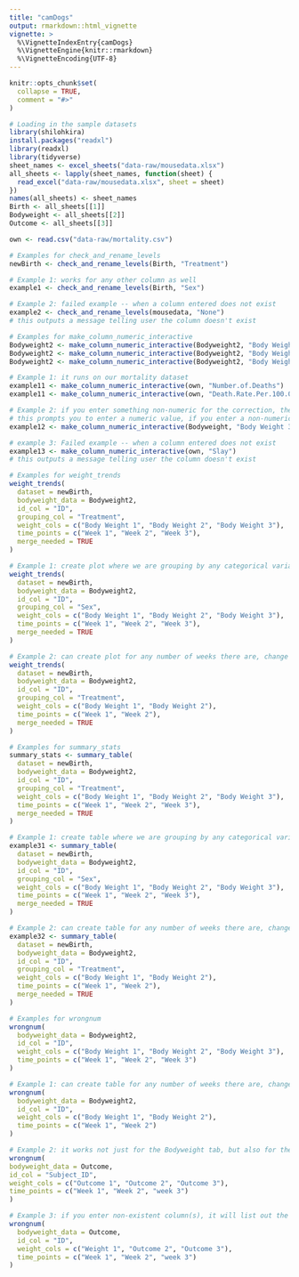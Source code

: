 ```yaml
---
title: "camDogs"
output: rmarkdown::html_vignette
vignette: >
  %\VignetteIndexEntry{camDogs}
  %\VignetteEngine{knitr::rmarkdown}
  %\VignetteEncoding{UTF-8}
---
```


```r
knitr::opts_chunk$set(
  collapse = TRUE,
  comment = "#>"
)
```

```r
# Loading in the sample datasets
library(shilohkira)
install.packages("readxl")
library(readxl)
library(tidyverse)
sheet_names <- excel_sheets("data-raw/mousedata.xlsx")
all_sheets <- lapply(sheet_names, function(sheet) {
  read_excel("data-raw/mousedata.xlsx", sheet = sheet)
})
names(all_sheets) <- sheet_names
Birth <- all_sheets[[1]]    
Bodyweight <- all_sheets[[2]] 
Outcome <- all_sheets[[3]]  

own <- read.csv("data-raw/mortality.csv")
```
```r
# Examples for check_and_rename_levels
newBirth <- check_and_rename_levels(Birth, "Treatment")

# Example 1: works for any other column as well
example1 <- check_and_rename_levels(Birth, "Sex")

# Example 2: failed example -- when a column entered does not exist
example2 <- check_and_rename_levels(mousedata, "None")
# this outputs a message telling user the column doesn't exist
```

```r
# Examples for make_column_numeric_interactive
Bodyweight2 <- make_column_numeric_interactive(Bodyweight2, "Body Weight 2")
Bodyweight2 <- make_column_numeric_interactive(Bodyweight2, "Body Weight 3")
Bodyweight2 <- make_column_numeric_interactive(Bodyweight2, "Body Weight 1")

# Example 1: it runs on our mortality dataset
example11 <- make_column_numeric_interactive(own, "Number.of.Deaths")
example11 <- make_column_numeric_interactive(own, "Death.Rate.Per.100.000")

# Example 2: if you enter something non-numeric for the correction, the function does not allow it and warn you about it to try again, ensuring that the entire column is numeric.
# this prompts you to enter a numeric value, if you enter a non-numeric value, such as "Bob", it will prompt you to enter a number again.
example12 <- make_column_numeric_interactive(Bodyweight, "Body Weight 3")

# example 3: Failed example -- when a column entered does not exist
example13 <- make_column_numeric_interactive(own, "Slay")
# this outputs a message telling user the column doesn't exist
```

```r
# Examples for weight_trends
weight_trends(
  dataset = newBirth,
  bodyweight_data = Bodyweight2,
  id_col = "ID",
  grouping_col = "Treatment",
  weight_cols = c("Body Weight 1", "Body Weight 2", "Body Weight 3"),
  time_points = c("Week 1", "Week 2", "Week 3"),
  merge_needed = TRUE
)

# Example 1: create plot where we are grouping by any categorical variable, do so by changing grouping_col. Here we change the grouping from Treatment to Sex.
weight_trends(
  dataset = newBirth,
  bodyweight_data = Bodyweight2,
  id_col = "ID",
  grouping_col = "Sex",
  weight_cols = c("Body Weight 1", "Body Weight 2", "Body Weight 3"),
  time_points = c("Week 1", "Week 2", "Week 3"),
  merge_needed = TRUE
)

# Example 2: can create plot for any number of weeks there are, change the weight_col and time_points. 
weight_trends(
  dataset = newBirth,
  bodyweight_data = Bodyweight2,
  id_col = "ID",
  grouping_col = "Treatment",
  weight_cols = c("Body Weight 1", "Body Weight 2"),
  time_points = c("Week 1", "Week 2"),
  merge_needed = TRUE
)
```

```r
# Examples for summary_stats
summary_stats <- summary_table(
  dataset = newBirth,
  bodyweight_data = Bodyweight2,
  id_col = "ID",
  grouping_col = "Treatment",
  weight_cols = c("Body Weight 1", "Body Weight 2", "Body Weight 3"),
  time_points = c("Week 1", "Week 2", "Week 3"),
  merge_needed = TRUE
)

# Example 1: create table where we are grouping by any categorical variable, do so by changing grouping_col. Here we change the grouping from Treatment to Sex.
example31 <- summary_table(
  dataset = newBirth,
  bodyweight_data = Bodyweight2,
  id_col = "ID",
  grouping_col = "Sex",
  weight_cols = c("Body Weight 1", "Body Weight 2", "Body Weight 3"),
  time_points = c("Week 1", "Week 2", "Week 3"),
  merge_needed = TRUE
)

# Example 2: can create table for any number of weeks there are, change the weight_col and time_points. 
example32 <- summary_table(
  dataset = newBirth,
  bodyweight_data = Bodyweight2,
  id_col = "ID",
  grouping_col = "Treatment",
  weight_cols = c("Body Weight 1", "Body Weight 2"),
  time_points = c("Week 1", "Week 2"),
  merge_needed = TRUE
)
```

```r
# Examples for wrongnum
wrongnum(
  bodyweight_data = Bodyweight2,
  id_col = "ID",
  weight_cols = c("Body Weight 1", "Body Weight 2", "Body Weight 3"),
  time_points = c("Week 1", "Week 2", "Week 3")
)

# Example 1: can create table for any number of weeks there are, change the weight_col and time_points. 
wrongnum(
  bodyweight_data = Bodyweight2,
  id_col = "ID",
  weight_cols = c("Body Weight 1", "Body Weight 2"),
  time_points = c("Week 1", "Week 2")
)

# Example 2: it works not just for the Bodyweight tab, but also for the Outcome tab (or any that has overtime data).
wrongnum(
bodyweight_data = Outcome,
id_col = "Subject_ID",
weight_cols = c("Outcome 1", "Outcome 2", "Outcome 3"),
time_points = c("Week 1", "Week 2", "week 3")
)

# Example 3: if you enter non-existent column(s), it will list out the columns that don't exist.
wrongnum(
  bodyweight_data = Outcome,
  id_col = "ID",
  weight_cols = c("Weight 1", "Outcome 2", "Outcome 3"),
  time_points = c("Week 1", "Week 2", "week 3")
)
```

